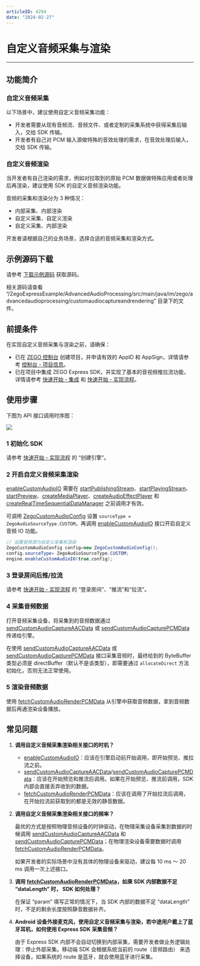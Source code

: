 ```yaml
---
articleID: 4294
date: "2024-02-27"
---
```

# 自定义音频采集与渲染
- - -

## 功能简介

### 自定义音频采集

以下场景中，建议使用自定义音频采集功能：

- 开发者需要从现有音频流、音频文件、或者定制的采集系统中获得采集后输入，交给 SDK 传输。
- 开发者有自己对 PCM 输入源做特殊的音效处理的需求，在音效处理后输入，交给 SDK 传输。

### 自定义音频渲染

当开发者有自己渲染的需求，例如对拉取到的原始 PCM 数据做特殊应用或者处理后再渲染，建议使用 SDK 的自定义音频渲染功能。

<Warning title="注意">

音频的采集和渲染分为 3 种情况：

- 内部采集、内部渲染
- 自定义采集、自定义渲染
- 自定义采集、内部渲染

开发者请根据自己的业务场景，选择合适的音频采集和渲染方式。
</Warning>

## 示例源码下载

请参考 [下载示例源码](!DownloadDemo/DownloadDemo) 获取源码。

相关源码请查看 “/ZegoExpressExample/AdvancedAudioProcessing/src/main/java/im/zego/advancedaudioprocessing/customaudiocaptureandrendering” 目录下的文件。


## 前提条件

在实现自定义音频采集与渲染之前，请确保：

- 已在 [ZEGO 控制台](https://console.zego.im) 创建项目，并申请有效的 AppID 和 AppSign，详情请参考 [控制台 - 项目信息](/console/project-info)。
- 已在项目中集成 ZEGO Express SDK，并实现了基本的音视频推拉流功能，详情请参考 [快速开始 - 集成](!Integration/SDK_Integration) 和 [快速开始 - 实现流程](!Integration/Solution_Implementation)。



## 使用步骤

下图为 API 接口调用时序图：

<Frame width="512" height="auto" caption=""><img src="https://doc-media.zego.im/sdk-doc/Pics/Express/custom_audio_capture_render_android.png" /></Frame>

### 1 初始化 SDK

请参考 [快速开始 - 实现流程](!Integration/Solution_Implementation#CreateEngine) 的 “创建引擎”。

### 2 开启自定义音频采集渲染

<Warning title="注意">


[enableCustomAudioIO](@enableCustomAudioIO) 需要在 [startPublishingStream](@startPublishingStream)、[startPlayingStream](@startPlayingStream)、[startPreview](@startPreview)、[createMediaPlayer](@createMediaPlayer)、[createAudioEffectPlayer](@createAudioEffectPlayer) 和 [createRealTimeSequentialDataManager](@createRealTimeSequentialDataManager) 之前调用才有效。
</Warning>

可调用 [ZegoCustomAudioConfig](@-ZegoCustomAudioConfig) 设置 `sourceType = ZegoAudioSourceType.CUSTOM`，再调用 [enableCustomAudioIO](@enableCustomAudioIO) 接口开启自定义音频 IO 功能。

```java
// 设置音频源为自定义采集和渲染
ZegoCustomAudioConfig config=new ZegoCustomAudioConfig();
config.sourceType= ZegoAudioSourceType.CUSTOM;
engine.enableCustomAudioIO(true,config);
```

### 3 登录房间后推/拉流

请参考 [快速开始 - 实现流程](!Integration/Solution_Implementation#createroom) 的 “登录房间”、“推流”和“拉流”。

### 4 采集音频数据

打开音频采集设备，将采集到的音频数据通过 [sendCustomAudioCaptureAACData](@sendCustomAudioCaptureAACData) 或 [sendCustomAudioCapturePCMData](@sendCustomAudioCapturePCMData) 传递给引擎。

<Note title="说明">


在使用 [sendCustomAudioCaptureAACData](@sendCustomAudioCaptureAACData) 或 [sendCustomAudioCapturePCMData](@sendCustomAudioCapturePCMData) 接口采集音频时，最终给到的 ByteBuffer 类型必须是 directBuffer（默认不是该类型），即需要通过 `allocateDirect` 方法初始化，否则无法正常使用。
</Note>

### 5 渲染音频数据

使用 [fetchCustomAudioRenderPCMData](@fetchCustomAudioRenderPCMData) 从引擎中获取音频数据，拿到音频数据后再通渲染设备播放。

## 常见问题

1. **调用自定义音频采集渲染相关接口的时机？**

    - [enableCustomAudioIO](@enableCustomAudioIO)：应该在引擎启动前开始调用，即开始预览、推拉流之前。
    - [sendCustomAudioCaptureAACData](@sendCustomAudioCaptureAACData)/[sendCustomAudioCapturePCMData](@sendCustomAudioCapturePCMData)：应该在开始预览和推流后调用。如果在开始预览、推流前调用，SDK 内部会直接丢弃收到的数据。
    - [fetchCustomAudioRenderPCMData](@fetchCustomAudioRenderPCMData)：应该在调用了开始拉流后调用，在开始拉流前获取到的都是无效的静音数据。

2. **调用自定义音频采集渲染相关接口的频率？**

    最优的方式是按照物理音频设备的时钟驱动，在物理采集设备采集到数据的时候调用 [sendCustomAudioCaptureAACData](@sendCustomAudioCaptureAACData) 和 [sendCustomAudioCapturePCMData](@sendCustomAudioCapturePCMData)；在物理渲染设备需要数据时调用 [fetchCustomAudioRenderPCMData](@fetchCustomAudioRenderPCMData)。

    如果开发者的实际场景中没有具体的物理设备来驱动，建议每 10 ms ～ 20 ms 调用一次上述接口。

3. **调用 [fetchCustomAudioRenderPCMData](@fetchCustomAudioRenderPCMData)，如果 SDK 内部数据不足 “dataLength” 时， SDK 如何处理？**

    在保证 “param” 填写正常的情况下，当 SDK 内部的数据不足 “dataLength” 时，不足的剩余长度按照静音数据补齐。


4. **Android 设备外接麦克风，使用自定义音频采集与渲染，若中途用户戴上了蓝牙耳机，如何使用 Express SDK 采集音频？**

    由于 Express SDK 内部不会自动切换到内部采集，需要开发者做业务逻辑处理：停止外部采集。移动端 SDK 会根据系统当前的 route（音频路由） 来选择设备，如果系统的 route 是蓝牙，就会使用蓝牙进行采集。
